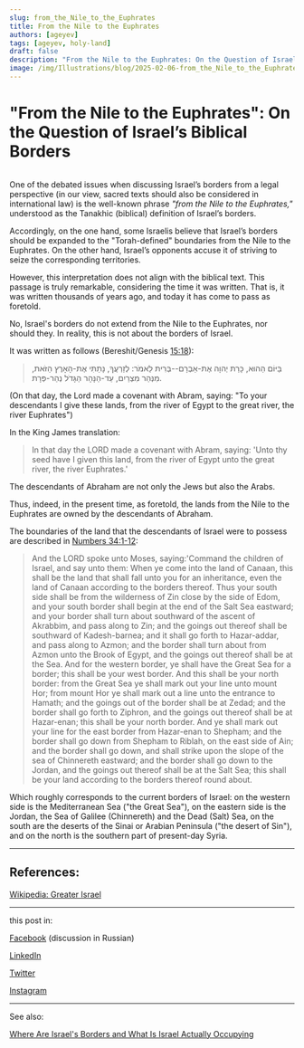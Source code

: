 ```yaml
---
slug: from_the_Nile_to_the_Euphrates 
title: From the Nile to the Euphrates
authors: [ageyev]
tags: [ageyev, holy-land]
draft: false
description: "From the Nile to the Euphrates: On the Question of Israel’s Biblical Borders"
image: /img/Illustrations/blog/2025-02-06-from_the_Nile_to_the_Euphrates/Bereshit_15-18.png
---
```



# "From the Nile to the Euphrates": On the Question of Israel’s Biblical Borders 

<Image img={image} />

One of the debated issues when discussing Israel’s borders from a legal perspective (in our view, sacred texts should also be considered in international law) is the well-known phrase *"from the Nile to the Euphrates,"* understood as the Tanakhic (biblical) definition of Israel’s borders.

Accordingly, on the one hand, some Israelis believe that Israel’s borders should be expanded to the "Torah-defined" boundaries from the Nile to the Euphrates. On the other hand, Israel’s opponents accuse it of striving to seize the corresponding territories.

However, this interpretation does not align with the biblical text. This passage is truly remarkable, considering the time it was written. That is, it was written thousands of years ago, and today it has come to pass as foretold. 

No, Israel's borders do not extend from the Nile to the Euphrates, nor should they. In reality, this is not about the borders of Israel.

<!--truncate--> 

It was written as follows (Bereshit/Genesis [15:18](https://mechon-mamre.org/p/pt/pt0115.htm)):

> בַּיּוֹם הַהוּא, כָּרַת יְהוָה אֶת-אַבְרָם--בְּרִית לֵאמֹר: לְזַרְעֲךָ, נָתַתִּי אֶת-הָאָרֶץ הַזֹּאת, מִנְּהַר מִצְרַיִם, עַד-הַנָּהָר הַגָּדֹל נְהַר-פְּרָת.

(On that day, the Lord made a covenant with Abram, saying: "To your descendants I give these lands, from the river of Egypt to the great river, the river Euphrates")

In the King James translation:

> In that day the LORD made a covenant with Abram, saying: 'Unto thy seed have I given this land, from the river of Egypt unto the great river, the river Euphrates.'

The descendants of Abraham are not only the Jews but also the Arabs.

Thus, indeed, in the present time, as foretold, the lands from the Nile to the Euphrates are owned by the descendants of Abraham.

The boundaries of the land that the descendants of Israel were to possess are described in [Numbers 34:1-12](https://mechon-mamre.org/p/pt/pt0434.htm): 

> And the LORD spoke unto Moses, saying:'Command the children of Israel, and say unto them: When ye come into the land of Canaan, this shall be the land that shall fall unto you for an inheritance, even the land of Canaan according to the borders thereof. Thus your south side shall be from the wilderness of Zin close by the side of Edom, and your south border shall begin at the end of the Salt Sea eastward; and your border shall turn about southward of the ascent of Akrabbim, and pass along to Zin; and the goings out thereof shall be southward of Kadesh-barnea; and it shall go forth to Hazar-addar, and pass along to Azmon; and the border shall turn about from Azmon unto the Brook of Egypt, and the goings out thereof shall be at the Sea. And for the western border, ye shall have the Great Sea for a border; this shall be your west border. And this shall be your north border: from the Great Sea ye shall mark out your line unto mount Hor; from mount Hor ye shall mark out a line unto the entrance to Hamath; and the goings out of the border shall be at Zedad; and the border shall go forth to Ziphron, and the goings out thereof shall be at Hazar-enan; this shall be your north border. And ye shall mark out your line for the east border from Hazar-enan to Shepham; and the border shall go down from Shepham to Riblah, on the east side of Ain; and the border shall go down, and shall strike upon the slope of the sea of Chinnereth eastward; and the border shall go down to the Jordan, and the goings out thereof shall be at the Salt Sea; this shall be your land according to the borders thereof round about.

Which roughly corresponds to the current borders of Israel: on the western side is the Mediterranean Sea ("the Great Sea"), on the eastern side is the Jordan, the Sea of Galilee (Chinnereth) and the Dead (Salt) Sea, on the south are the deserts of the Sinai or Arabian Peninsula ("the desert of Sin"), and on the north is the southern part of present-day Syria.

--- 

## References: 

[Wikipedia: Greater Israel](https://en.wikipedia.org/wiki/Greater_Israel)

---

this post in: 

[Facebook](https://www.facebook.com/viktor.ageyev/posts/pfbid0GqkDefYN7YKmHdi1tzLC7Ai1vcoRvH2CqdSvhZS2yfhKfMM3SA1rf9yGWHm8yivTl) (discussion in Russian) 

[LinkedIn](https://www.linkedin.com/posts/ageyev_from-the-nile-to-the-euphrates-on-the-activity-7293287687610912770-pYEd/) 

[Twitter](https://x.com/ageyev/status/1887506345617768538) 

[Instagram](https://www.instagram.com/p/DFvBBNkoYaM/) 

--- 

See also: 

[Where Are Israel's Borders and What Is Israel Actually Occupying]( /Holy-Land/borders_and_territory_of_israel) 
